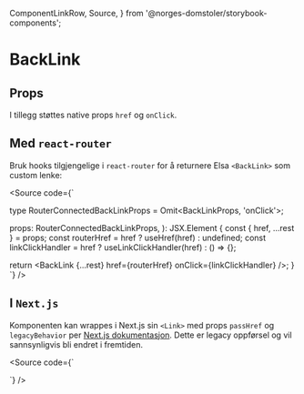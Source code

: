   ComponentLinkRow,
  Source,
} from '@norges-domstoler/storybook-components';

<Meta of={BackLinkStories} />

# BackLink

<ComponentLinkRow
  docsHref="https://design.domstol.no/987b33f71/p/72c4bc-backlink"
  figmaHref="https://www.figma.com/file/ewqSDmkgqDQ5PyOsRp4V5b/DDS-Komponenter?node-id=12825-221439&t=H2ZVa4PDdz4UMfma-0"
  githubHref="https://github.com/domstolene/designsystem/tree/main/packages/components/src/components/BackLink"
  storybookHref="https://domstolene.github.io/designsystem/?path=/story/dds-components-backlink--default"
/>

## Props

<Canvas of={BackLinkStories.Default} />
<Controls of={BackLinkStories.Default} />

I tillegg støttes native props `href` og `onClick`.

## Med `react-router`

Bruk hooks tilgjengelige i `react-router` for å returnere Elsa `<BackLink>` som custom lenke:

<Source code={`



type RouterConnectedBackLinkProps = Omit<BackLinkProps, 'onClick'>;

  props: RouterConnectedBackLinkProps,
): JSX.Element {
  const { href, ...rest } = props;
  const routerHref = href ? useHref(href) : undefined;
  const linkClickHandler = href ? useLinkClickHandler(href) : () => {};

return <BackLink {...rest} href={routerHref} onClick={linkClickHandler} />;
}
`} />

## I `Next.js`

Komponenten kan wrappes i Next.js sin `<Link>` med props `passHref` og `legacyBehavior` per [Next.js dokumentasjon](https://nextjs.org/docs/pages/api-reference/components/link#if-the-child-is-a-custom-component-that-wraps-an-a-tag).
Dette er legacy oppførsel og vil sannsynligvis bli endret i fremtiden.

<Source code={`

<Link href={\`../\${sakId}\`} passHref legacyBehavior>
  <BackLink label="Tilbake" />
</Link>
`} />
